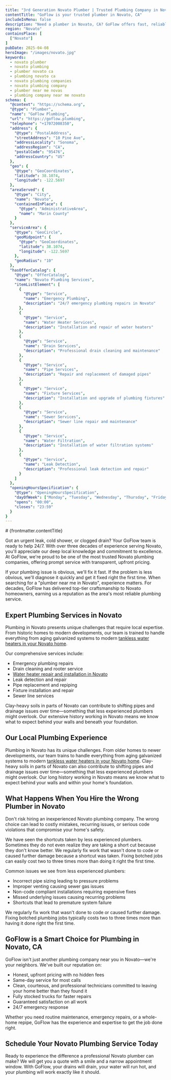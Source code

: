 ```yaml
---
title: "3rd Generation Novato Plumber | Trusted Plumbing Company in Novato, CA"
contentTitle: "GoFlow is your trusted plumber in Novato, CA"
includeInMenu: false
description: "Need a plumber in Novato, CA? GoFlow offers fast, reliable plumbing with upfront pricing. Your trusted local Novato plumbing company."
region: "Novato"
containsPlace: [
  ["Novato"]
]
pubDate: 2025-04-08
heroImage: "/images/novato.jpg"
keywords:
  - novato plumber
  - novato plumbing
  - plumber novato ca
  - plumbing novato ca
  - novato plumbing companies
  - novato plumbing company
  - plumber near me novas
  - plumbing company near me novato
schema: {
  "@context": "https://schema.org",
  "@type": "Plumber",
  "name": "GoFlow Plumbing",
  "url": "https://goflow.plumbing",
  "telephone": "+17072008350",
  "address": {
    "@type": "PostalAddress",
    "streetAddress": "10 Pine Ave",
    "addressLocality": "Sonoma",
    "addressRegion": "CA",
    "postalCode": "95476",
    "addressCountry": "US"
  },
  "geo": {
    "@type": "GeoCoordinates",
    "latitude": 38.1074,
    "longitude": -122.5697
  },
  "areaServed": {
    "@type": "City",
    "name": "Novato",
    "containedInPlace": {
      "@type": "AdministrativeArea",
      "name": "Marin County"
    }
  },
  "serviceArea": {
    "@type": "GeoCircle",
    "geoMidpoint": {
      "@type": "GeoCoordinates",
      "latitude": 38.1074,
      "longitude": -122.5697
    },
    "geoRadius": "10"
  },
  "hasOfferCatalog": {
    "@type": "OfferCatalog",
    "name": "Novato Plumbing Services",
    "itemListElement": [
      {
        "@type": "Service",
        "name": "Emergency Plumbing",
        "description": "24/7 emergency plumbing repairs in Novato"
      },
      {
        "@type": "Service",
        "name": "Water Heater Services",
        "description": "Installation and repair of water heaters"
      },
      {
        "@type": "Service",
        "name": "Drain Services",
        "description": "Professional drain cleaning and maintenance"
      },
      {
        "@type": "Service",
        "name": "Pipe Services",
        "description": "Repair and replacement of damaged pipes"
      },
      {
        "@type": "Service",
        "name": "Fixture Services",
        "description": "Installation and upgrade of plumbing fixtures"
      },
      {
        "@type": "Service",
        "name": "Sewer Services",
        "description": "Sewer line repair and maintenance"
      },
      {
        "@type": "Service",
        "name": "Water Filtration",
        "description": "Installation of water filtration systems"
      },
      {
        "@type": "Service",
        "name": "Leak Detection",
        "description": "Professional leak detection and repair"
      }
    ]
  },
  "openingHoursSpecification": {
    "@type": "OpeningHoursSpecification",
    "dayOfWeek": ["Monday", "Tuesday", "Wednesday", "Thursday", "Friday", "Saturday", "Sunday"],
    "opens": "00:00",
    "closes": "23:59"
  }
}
---
```


<article>
  # {frontmatter.contentTitle}

  Got an urgent leak, cold shower, or clogged drain? Your GoFlow team is ready to help 24/7.
  With over three decades of experience serving Novato, you'll appreciate our deep local knowledge and commitment to excellence.
  At GoFlow, we're proud to be one of the most trusted Novato plumbing companies, offering prompt service with transparent, upfront pricing.
  
  If your plumbing issue is obvious, we'll fix it fast.
  If the problem is less obvious, we'll diagnose it quickly and get it fixed right the first time.
  When searching for a "plumber near me in Novato", experience matters.
  For decades, GoFlow has delivered top-tier craftsmanship to Novato homeowners, earning us a reputation as the area's most reliable plumbing service.

  ## Expert Plumbing Services in Novato

  Plumbing in Novato presents unique challenges that require local expertise.
  From historic homes to modern developments, our team is trained to handle everything from aging galvanized systems to modern [tankless water heaters in your Novato home](/water-heater-repair-novato/).
  
  Our comprehensive services include:
  - Emergency plumbing repairs
  - Drain cleaning and rooter service
  - [Water heater repair and installation in Novato](/water-heater-repair-novato/)
  - Leak detection and repair
  - Pipe replacement and repiping
  - Fixture installation and repair
  - Sewer line services
  
  Clay-heavy soils in parts of Novato can contribute to shifting pipes and drainage issues over time—something that less experienced plumbers might overlook.
  Our extensive history working in Novato means we know what to expect behind your walls and beneath your foundation.

  ## Our Local Plumbing Experience

  Plumbing in Novato has its unique challenges.
  From older homes to newer developments, our team trains to handle everything from aging galvanized systems to modern [tankless water heaters in your Novato home](/water-heater-repair-novato/).
  Clay-heavy soils in parts of Novato can also contribute to shifting pipes and drainage issues over time—something that less experienced plumbers might overlook.
  Our long history working in Novato means we know what to expect behind your walls and within your home's foundation.

  ## What Happens When You Hire the Wrong Plumber in Novato

  Don't risk hiring an inexperienced Novato plumbing company.
  The wrong choice can lead to costly mistakes, recurring issues, or serious code violations that compromise your home's safety.

  We have seen the shortcuts taken by less experienced plumbers.
  Sometimes they do not even realize they are taking a short cut because they don't know better.
  We regularly fix work that wasn't done to code or caused further damage because a shortcut was taken.
  Fixing botched jobs can easily cost two to three times more than doing it right the first time.
  
  Common issues we see from less experienced plumbers:
  - Incorrect pipe sizing leading to pressure problems
  - Improper venting causing sewer gas issues
  - Non-code compliant installations requiring expensive fixes
  - Missed underlying issues causing recurring problems
  - Shortcuts that lead to premature system failure
  
  We regularly fix work that wasn't done to code or caused further damage.
  Fixing botched plumbing jobs typically costs two to three times more than having it done right the first time.

  ## GoFlow is a Smart Choice for Plumbing in Novato, CA

  GoFlow isn't just another plumbing company near you in Novato—we're your neighbors.
  We've built our reputation on:
  - Honest, upfront pricing with no hidden fees
  - Same-day service for most calls
  - Clean, courteous, and professional technicians committed to leaving your home better than they found it
  - Fully stocked trucks for faster repairs
  - Guaranteed satisfaction on all work
  - 24/7 emergency response
  
  Whether you need routine maintenance, emergency repairs, or a whole-home repipe, GoFlow has the experience and expertise to get the job done right.

  ## Schedule Your Novato Plumbing Service Today

  Ready to experience the difference a professional Novato plumber can make?
  We will get you a quote with a smile and a narrow appointment window.
  With GoFlow, your drains will drain, your water will run hot, and your plumbing will work exactly like it should.
</article>
